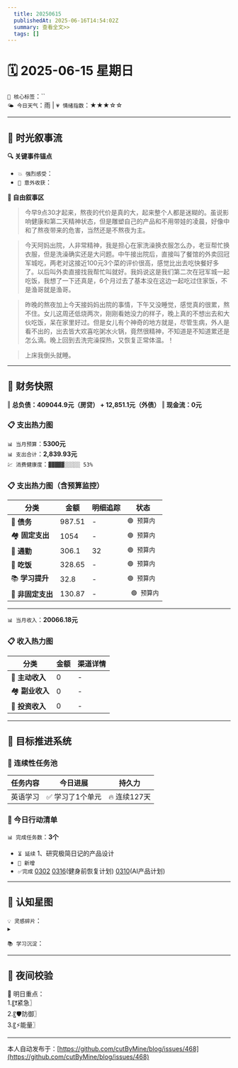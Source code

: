 ```yaml
---
  title: 20250615
  publishedAt: 2025-06-16T14:54:02Z
  summary: 查看全文>>
  tags: []
---
```


# 🗓️ 2025-06-15 星期日  
`🔑 核心标签`：``  
`🌤️ 今日天气`：雨 | `💗 情绪指数`：★★★☆☆   

---


## 🌊 **时光叙事流**
**🔍 关键事件锚点**  
- `💥 强烈感受`：                    
- `🎉 意外收获`：         

**📖 自由叙事区**  
> 今早9点30才起来，熬夜的代价是真的大，起来整个人都是迷糊的。虽说影响健康和第二天精神状态，但是雕塑自己的产品和不用带娃的凌晨，好像中和了熬夜带来的危害，当然还是不熬夜为主。

> 今天阿妈出院，人非常精神，我是担心在家洗澡换衣服怎么办，老豆帮忙换衣服，但是洗澡确实还是大问题。中午接出院后，直接叫了餐馆的外卖回冠军城吃，两老对这接近100元3个菜的评价很高，感觉比出去吃快餐好多了。以后叫外卖直接找我帮忙叫就好。我妈说这是我们第二次在冠军城一起吃饭，我想了一下还真是，6个月过去了基本没在这边一起吃过住家饭，不是渔哥就是渔哥。

> 昨晚的熬夜加上今天接妈妈出院的事情，下午又没睡觉，感觉真的很累，熬不住。女儿这周还低烧两次，刚刚看她没力的样子，晚上真的不想出去和大伙吃饭，呆在家里好过。但是女儿有个神奇的地方就是，尽管生病，外人是看不出的，出去皆大欢喜吃粥水火锅，竟然很精神，不知道是不知道累还是怎么滴。晚上回到去洗完澡探热，又恢复正常体温。！

> 上床我倒头就睡。

---

## 💸 **财务快照**
‖ **总负债：409044.9元（房贷） + 12,851.1元（外债）**
‖ **现金流：0元**

### 📋 支出热力图

`📊 当月预算`：**5300元**  
`📊 支出合计`：**2,839.93元**  
`💹 消费健康度`：`▓▓▓▓▓░░░░░ 53%`  
### 📋 支出热力图（含预算监控）
| 分类         | 金额    | 明细追踪                  | 状态           |
|--------------|---------|---------------------------|----------------|
| 🏦 **债务**    | 987.51   | -    | `🟢 预算内`   |
| 🏘️ **固定支出** | 1054     |  -  | `🟢 预算内`     |
| 🚌 **通勤**     | 306.1   | 32   | `🟢 预算内`     |
| 🍜 **吃饭**     | 328.65  | - | `🟢 预算内`   |
| 📚 **学习提升** | 32.8      | -      | `🟢 预算内`     |
| 🎲 **非固定支出** | 130.87     |  -  | ` 🟢 预算内`  |
---

`📊 当月收入`：**20066.18元**  

### 📋 收入热力图
| 分类         | 金额    | 渠道详情             |
|--------------|---------|-------------------------|
| 🏦 **主动收入**  | 0                | -        |
| 🏘️ **副业收入**  | 0                | -        |
| 🚌 **投资收入**  | 0                | -        |



---

## 🎯 **目标推进系统**

### 🔄 连续性任务池
| 任务内容                | 今日进展          | 持久力     |
|-------------------------|-------------------|------------|
| 英语学习         | ✅ 学习了1个单元 | 🔥 连续127天  |



### 📌 今日行动清单

`📊 完成任务数`：**3个**  
- `⏳ 延续` 1、研究极简日记的产品设计             
- `🚩 新增`   
- `✅完成` [0302](note://WEB9685e40ae7a6464db1196641a1ffd0ee)   [0316](note://WEBc1fcc89ec3e741538b703e8017b38c9f)(健身前恢复计划)  [0310](note://WEBfc89f9187c014fbe9fab88e2d09b4bde)(AI产品计划)


---

## 🌌 **认知星图**
`💡 灵感碎片`：  
▸ 


`📚 学习沉淀`：  
>    

---

## 🌃 夜间校验

🚀 明日重点：  
1.〖❗紧急〗  
2.〖🛡️防御〗  
3.〖⚡能量〗

---
本人自动发布于：[https://github.com/cutByMine/blog/issues/468](https://github.com/cutByMine/blog/issues/468)
